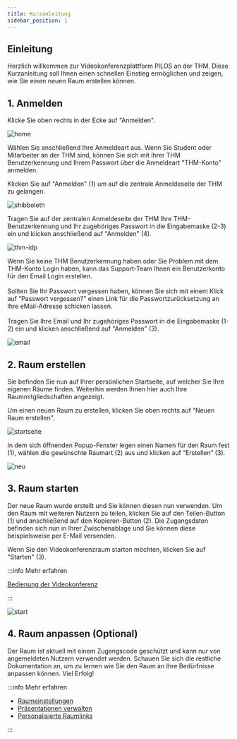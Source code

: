 ```yaml
---
title: Kurzanleitung
sidebar_position: 1
---
```



## Einleitung

Herzlich willkommen zur Videokonferenzplattform PILOS an der THM. Diese Kurzanleitung soll Ihnen einen schnellen Einstieg ermöglichen und zeigen, wie Sie einen neuen Raum erstellen können.

## 1. Anmelden

Klicke Sie oben rechts in der Ecke auf "Anmelden".

![home](assets/intro/home.png)

Wählen Sie anschließend Ihre Anmeldeart aus.
Wenn Sie Student oder Mitarbeiter an der THM sind, können Sie sich mit Ihrer THM Benutzerkennung und Ihrem Passwort über die Anmeldeart "THM-Konto" anmelden.

<Tabs>
  <TabItem value="shibb" label="THM-Konto" default>
      Klicken Sie auf "Anmelden" (1) um auf die zentrale Anmeldeseite der THM zu gelangen.

  ![shibboleth](assets/intro/shibboleth.png)

   Tragen Sie auf der zentralen Anmeldeseite der THM Ihre THM-Benutzerkennung und Ihr zugehöriges Passwort in die Eingabemaske (2-3) ein und klicken anschließend auf "Anmelden" (4).

![thm-idp](assets/intro/thm-idp.png)

  </TabItem>
  <TabItem value="email" label="Email">
   Wenn Sie keine THM Benutzerkennung haben oder Sie Problem mit dem THM-Konto Login haben, kann das Support-Team Ihnen ein Benutzerkonto für den Email Login erstellen.
   <br/><br/>
   Sollten Sie Ihr Passwort vergessen haben, können Sie sich mit einem Klick auf “Passwort vergessen?” einen Link für die Passwortzurücksetzung an Ihre eMail-Adresse schicken lassen.
   <br/><br/>
   Tragen Sie Ihre Email und Ihr zugehöriges Passwort in die Eingabemaske (1-2) ein und klicken anschließend auf "Anmelden" (3).


   ![email](assets/intro/email.png)
  </TabItem>
</Tabs>

## 2. Raum erstellen

Sie befinden Sie nun auf Ihrer persönlichen Startseite, auf welcher Sie Ihre eigenen Räume finden.
Weiterhin werden Ihnen hier auch Ihre Raummitgliedschaften angezeigt.

Um einen neuen Raum zu erstellen, klicken Sie oben rechts auf “Neuen Raum erstellen”.

![startseite](assets/intro/startseite.png)

In dem sich öffnenden Popup-Fenster legen einen Namen für den Raum fest (1), wählen die gewünschte Raumart (2) aus und klicken auf “Erstellen” (3).

![neu](assets/intro/neu.png)

## 3. Raum starten

Der neue Raum wurde erstellt und Sie können diesen nun verwenden.
Um den Raum mit weiteren Nutzern zu teilen, klicken Sie auf den Teilen-Button (1) und anschließend auf den Kopieren-Button (2). Die Zugangsdaten befinden sich nun in Ihrer Zwischenablage und Sie können diese beispielsweise per E-Mail versenden.

Wenn Sie den Videokonferenzraum starten möchten, klicken Sie auf "Starten" (3).

:::info Mehr erfahren

[Bedienung der Videokonferenz](bbb/index.mdx)

:::

![start](assets/intro/start.png)

## 4. Raum anpassen (Optional)

Der Raum ist aktuell mit einem Zugangscode geschützt und kann nur von angemeldeten Nutzern verwendet werden.
Schauen Sie sich die restliche Dokumentation an, um zu lernen wie Sie den Raum an Ihre Bedürfnisse anpassen können.
Viel Erfolg!

:::info Mehr erfahren

- [Raumeinstellungen](room/settings)
- [Präsentationen verwalten](room/functions/files)
- [Personalisierte Raumlinks](room/functions/roomlinks)

:::
